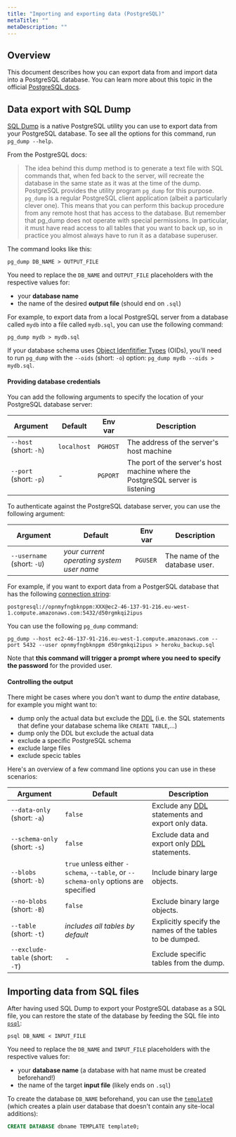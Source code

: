 ```yaml
---
title: "Importing and exporting data (PostgreSQL)"
metaTitle: ""
metaDescription: ""
---
```


## Overview

This document describes how you can export data from and import data into a PostgreSQL database. You can learn more about this topic in the official [PostgreSQL docs](https://www.postgresql.org/docs/9.1/backup-dump.html).

## Data export with SQL Dump

[SQL Dump](https://www.postgresql.org/docs/9.1/backup-dump.html) is a native PostgreSQL utility you can use to export data from your PostgreSQL database. To see all the options for this command, run `pg_dump --help`.

From the PostgreSQL docs: 

> The idea behind this dump method is to generate a text file with SQL commands that, when fed back to the server, will recreate the database in the same state as it was at the time of the dump. PostgreSQL provides the utility program `pg_dump` for this purpose. 
> `pg_dump` is a regular PostgreSQL client application (albeit a particularly clever one). This means that you can perform this backup procedure from any remote host that has access to the database. But remember that pg_dump does not operate with special permissions. In particular, it must have read access to all tables that you want to back up, so in practice you almost always have to run it as a database superuser.

The command looks like this:

```psql
pg_dump DB_NAME > OUTPUT_FILE
```

You need to replace the `DB_NAME` and `OUTPUT_FILE` placeholders with the respective values for: 

- your **database name**
- the name of the desired **output file** (should end on `.sql`)

For example, to export data from a local PostgreSQL server from a database called `mydb` into a file called `mydb.sql`, you can use the following command:

```
pg_dump mydb > mydb.sql
```

If your database schema uses [Object Idenfitifier Types](https://www.postgresql.org/docs/8.1/datatype-oid.html) (OIDs), you'll need to run `pg_dump` with the `--oids` (short: `-o`) option: `pg_dump mydb --oids > mydb.sql`.

#### Providing database credentials

You can add the following arguments to specify the location of your PostgreSQL database server:

| Argument | Default | Env var | Description |  
| --- | --- | --- | --- |
| `--host` (short: `-h`) | `localhost` | `PGHOST` | The address of the server's host machine | 
| `--port` (short: `-p`) | - | `PGPORT` | The port of the server's host machine where the PostgreSQL server is listening | 
To authenticate against the PostgreSQL database server, you can use the following argument:

| Argument | Default | Env var | Description |  
| --- | --- | --- | --- |
| `--username` (short: `-U`) | _your current operating system user name_ | `PGUSER` | The name of the database user. | 

For example, if you want to export data from a PostgerSQL database that has the following [connection string](../core/connectors/postgresql.md):

```
postgresql://opnmyfngbknppm:XXX@ec2-46-137-91-216.eu-west-1.compute.amazonaws.com:5432/d50rgmkqi2ipus
```

You can use the following `pg_dump` command:

```
pg_dump --host ec2-46-137-91-216.eu-west-1.compute.amazonaws.com --port 5432 --user opnmyfngbknppm d50rgmkqi2ipus > heroku_backup.sql
```

Note that **this command will trigger a prompt where you need to specify the password** for the provided user.

#### Controlling the output

There might be cases where you don't want to dump the _entire_ database, for example you might want to:

- dump only the actual data but exclude the [DDL](https://www.postgresql.org/docs/8.4/ddl.html) (i.e. the SQL statements that define your database schema like `CREATE TABLE`,...)
- dump only the DDL but exclude the actual data
- exclude a specific PostgreSQL schema
- exclude large files
- exclude specic tables

Here's an overview of a few command line options you can use in these scenarios:

| Argument | Default | Description |  
| --- | --- | --- |
| `--data-only` (short: `-a`) | `false` | Exclude any [DDL](https://www.postgresql.org/docs/8.4/ddl.html) statements and export only data. | 
| `--schema-only` (short: `-s`) | `false` | Exclude data and export only [DDL](https://www.postgresql.org/docs/8.4/ddl.html) statements. | 
| `--blobs` (short: `-b`) | `true` unless either `-schema`, `--table`, or `--schema-only` options are specified | Include binary large objects. | 
| `--no-blobs` (short: `-B`) | `false` | Exclude binary large objects. | 
| `--table` (short: `-t`) | _includes all tables by default_ | Explicitly specify the names of the tables to be dumped. | 
| `--exclude-table` (short: `-T`) | - | Exclude specific tables from the dump. | 

## Importing data from SQL files

After having used SQL Dump to export your PostgreSQL database as a SQL file, you can restore the state of the database by feeding the SQL file into [`psql`](https://www.postgresql.org/docs/9.3/app-psql.html):

```
psql DB_NAME < INPUT_FILE
```

You need to replace the `DB_NAME` and `INPUT_FILE` placeholders with the respective values for: 

- your **database name** (a database with hat name must be created beforehand!)
- the name of the target **input file** (likely ends on `.sql`)

To create the database `DB_NAME` beforehand, you can use the [`template0`](https://www.postgresql.org/docs/9.5/manage-ag-templatedbs.html) (which creates a plain user database that doesn't contain any site-local additions):

```sql
CREATE DATABASE dbname TEMPLATE template0;
```